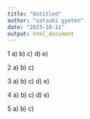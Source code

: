 ```yaml
---
title: "Untitled"
author: "satsuki gyoten"
date: "2023-10-11"
output: html_document
---
```


1
a)
b)
c)
d)
e)

2
a)
b)
c)

3
a)
b)
c)
d)
e)

4
a)
b)
c)
d)
e)

5
a)
b)
c)